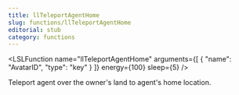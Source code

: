 ```yaml
---
title: llTeleportAgentHome
slug: functions/llTeleportAgentHome
editorial: stub
category: functions
---
```


<LSLFunction
	name="llTeleportAgentHome"
	arguments={[
	{
		"name": "AvatarID",
		"type": "key"
	}
]}
	energy={100}
	sleep={5}
/>

Teleport agent over the owner's land to agent's home location.

